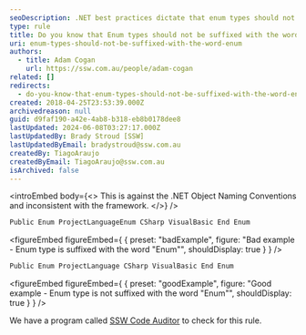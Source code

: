 ```yaml
---
seoDescription: .NET best practices dictate that enum types should not be suffixed with the word "Enum".
type: rule
title: Do you know that Enum types should not be suffixed with the word "Enum"?
uri: enum-types-should-not-be-suffixed-with-the-word-enum
authors:
  - title: Adam Cogan
    url: https://ssw.com.au/people/adam-cogan
related: []
redirects:
  - do-you-know-that-enum-types-should-not-be-suffixed-with-the-word-enum
created: 2018-04-25T23:53:39.000Z
archivedreason: null
guid: d9faf190-a42e-4ab8-b318-eb8b0178dee8
lastUpdated: 2024-06-08T03:27:17.000Z
lastUpdatedBy: Brady Stroud [SSW]
lastUpdatedByEmail: bradystroud@ssw.com.au
createdBy: TiagoAraujo
createdByEmail: TiagoAraujo@ssw.com.au
isArchived: false
---
```


<introEmbed
  body={<>
This is against the .NET Object Naming Conventions and inconsistent with the framework.
  </>}
/>
```csharp
Public Enum ProjectLanguageEnum CSharp VisualBasic End Enum
```

<figureEmbed figureEmbed={ {
  preset: "badExample",
  figure: "Bad example - Enum type is suffixed with the word \"Enum\"",
  shouldDisplay: true
} } />


```csharp
Public Enum ProjectLanguage CSharp VisualBasic End Enum
```

<figureEmbed figureEmbed={ {
  preset: "goodExample",
  figure: "Good example - Enum type is not suffixed with the word \"Enum\"",
  shouldDisplay: true
} } />


We have a program called [SSW Code Auditor](https://www.ssw.com.au/ssw/CodeAuditor/) to check for this rule.
